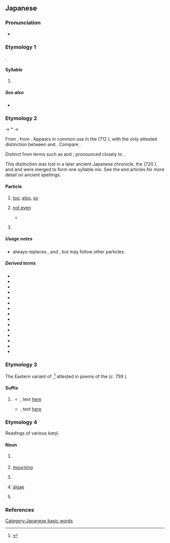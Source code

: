 {{character info/new}}
==Japanese==
{{stroke order|strokes=3}}

===Pronunciation===
* {{ja-pron}}

===Etymology 1===
{{ja-kana-mannyogana-etym}}.

====Syllable====
{{ja-syllable}}

# {{ja-kana-def}}

=====See also=====
* {{list:Hiragana/ja}}

===Etymology 2===
{{IPAfont|⟨mo<sub>2</sub>⟩}} → *{{IPAchar|/mə/}} → {{IPAchar|/mo/}}

From {{inh|ja|ojp|-}}, from {{inh|ja|jpx-pro|*mə}}. Appears in common use in the ''{{w|Kojiki}}'' (712 {{CE}}), with the only attested distinction between {{IPAfont|⟨mo<sub>1</sub>⟩}} and {{IPAfont|⟨mo<sub>2</sub>⟩}}. Compare {{cog|ltc|-}} {{ltc-l|母}}.

Distinct from {{IPAfont|⟨mo<sub>1</sub>⟩}} terms such as {{m|ja|雲|tr={{IPAfont|⟨kumo<sub>1</sub>⟩}} → kumo||[[cloud]]}} and {{m|ja|下|tr={{IPAfont|⟨simo<sub>1</sub>⟩}} → shimo||[[lower]], [[end]]}}; pronounced closely to {{cog|ltc|-}} {{ltc-l|毛}}. 

This distinction was lost in a later ancient Japanese chronicle, the ''{{w|Nihon Shoki}}'' (720 {{CE}}), and {{IPAfont|⟨mo<sub>1</sub>⟩}} and {{IPAfont|⟨mo<sub>2</sub>⟩}} were merged to form one syllable ''mo''. See the {{w|Man'yōgana}} and {{w|Jōdai Tokushu Kanazukai}} articles for more detail on ancient spellings.

====Particle====
{{ja-pos|particle}}

# [[too]], [[also]], [[so]]
#: {{ja-usex|田中さんはビールを飲んでいる。スミスさん'''も'''飲んでいる。|たなか-さん は ビール を のんでいる。スミス-さん '''も''' のんでいる。|Tanaka is drinking beer. Smith is drinking it, '''too'''.}}
#: {{ja-usex|本日'''も'''ご来店くださいまして、ありがとうございます。|ほんじつ '''も''' ご-らいてん くださいまして、ありがとう ございます。|Thank you for [[visit|visiting]] our store today as well as other days.}}
#: {{ja-usex|私に'''も'''呉れた。|わたし に '''も''' くれた。|She gave some to me, '''too'''.}}
# [[not even]] {{q|with negative statements}}
#: {{ja-usex|箱の中には何'''も'''[[ない|なか]]った。|はこ の なか に は なに '''も''' なかった。|The box was empty.|lit=Inside the box, '''even''' something was not there.}}
#* {{quote-song|year=2011|lyricist={{w2|ja|sasakure.UK}}|composer=|title={{lang|ja|ガラクタ姫とアポストロフ}}|album=|url=https://www.nicovideo.jp/watch/so14436608|artist=}}
#*: {{ja-usex|“[[だれ]] に '''も''' あいされない [[もの]] [[って]]　[[なんだ]]？”<br>“だれ に '''も''' あいされない　[[ひとりぼっち]]”|&ldquo;What is a person who is loved by no one?&rdquo;<br>&ldquo;Loved by no one: alone.&rdquo;|lit=&ldquo;What is a person who is not loved by '''even''' someone?&rdquo;<br>&ldquo;Not loved by '''even''' someone: alone.&rdquo;}}
# {{n-g|Inserted between {{m|ja|て|tr=te}} and a negative suffix for emphasis.}}
#: {{ja-usex|まさか[[事故]]に[[遭う]]とは[[思う|思って]]'''も'''いませんでした。|まさか じこ に あう と は おもって '''も''' いません でした。|Never in my wildest dreams would I have imagined that I would be in an accident.}}

=====Usage notes=====
* {{m|ja||も|tr=mo}} always replaces {{ja-r|は|rom=wa}}, {{ja-r|を}} and {{ja-r|が}}, but may follow other particles.

=====Derived terms=====
{{der-top}}
* {{ja-r|も が}}
* {{ja-r|も や}}
* {{ja-r|も よ}}
* {{ja-r|いつ も}}
* {{ja-r|いつ まで も}}
* {{ja-r|か も}}
* {{ja-r|し も}}
* {{ja-r|だに も}}
* {{ja-r|で も}}
* {{ja-r|と も}}
* {{ja-r|ど も}}
* {{ja-r|に も}}
* {{ja-r|も が も}}
* {{ja-r|や も}}
* {{ja-r|を も}}
{{der-bottom}}

===Etymology 3===
The Eastern {{inh|ja|ojp|-}} variant of {{m|ja|む|tr=-mu}},<ref>{{R:Daijirin}}</ref> attested in poems of the ''{{w|Man'yōshū}}'' (''c.'' 759 {{CE}}).

====Suffix====
{{ja-pos|suffix}}

# {{lb|ja|regional|jodōshi|obsolete}} {{n-g|Used to form the conjectural form of verbs, equivalent to modern {{ja-r|-う}} / {{ja-r|-よう}}.}}
#* {{RQ:Manyoshu|14|3418}}, text [http://jti.lib.virginia.edu/japanese/manyoshu/Man14Yo.html#3418 here]
#*: {{ja-usex|m=可美都氣努 佐野田能奈倍能 武良奈倍尓 許登波佐太米都 伊麻波伊可尓世'''母'''|m_kana=かみつけの さのだのなへの むらなへに ことはさだめつ いまはいかにせ'''も'''|[[上%毛野]]%佐野%田の苗の[[群苗]]に事は定めつ今はいかにせ'''も'''|^かみつ%けの% ^さの%だ-の-なへ の むらなへ に こと は さだめつ いま は いか に せ'''も'''|rom=Kamitsukeno Sanoda-no-nae no muranae ni koto ni sadametsu ima wa ika ni se'''mo'''}}
#* {{RQ:Manyoshu|20|4418}}, text [http://jti.lib.virginia.edu/japanese/manyoshu/Man20Yo.html#4418 here]
#*: {{ja-usex|m=和我可度乃 可多夜麻都婆伎 麻己等奈礼 和我弖布礼奈々 都知尓於知'''母'''加毛|m_kana=わがかどの かたやまつばき まことなれ わがてふれなな つちにおち'''も'''かも|我が門の片山%椿まこと汝れ我が手触れ[[なな]]土に落ち'''も'''かも|わが かど の かたやま% つばき まこと なれ わが て ふれなな つち に おち'''も''' か も}}

===Etymology 4===
Readings of various ''kanji''.

====Noun====
{{ja-noun}}

# {{ja-def|最}} {{rfdef|ja}}
# {{ja-def|喪}} [[mourning]]
# {{ja-def|裳}} {{rfdef|ja}}
# {{ja-def|藻}} [[algae]]
# {{ja-def|面}} {{rfdef|ja}}

===References===
<references/>

[[Category:Japanese basic words]]